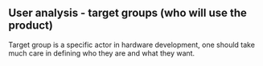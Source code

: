 ## User analysis - target groups (who will use the product) {#sec-user-analysis-target-groups}

Target group is a specific actor in hardware development, one should take much care in defining who they are and what they want.
